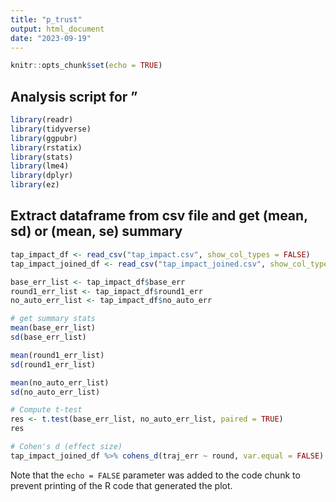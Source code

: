 ```yaml
---
title: "p_trust"
output: html_document
date: "2023-09-19"
---
```


```r
knitr::opts_chunk$set(echo = TRUE)
```

## Analysis script for "

```r
library(readr)
library(tidyverse)
library(ggpubr)
library(rstatix)
library(stats)
library(lme4)
library(dplyr)
library(ez)
```


## Extract dataframe from csv file and get (mean, sd) or (mean, se) summary

```r

tap_impact_df <- read_csv("tap_impact.csv", show_col_types = FALSE)
tap_impact_joined_df <- read_csv("tap_impact_joined.csv", show_col_types = FALSE)

base_err_list <- tap_impact_df$base_err
round1_err_list <- tap_impact_df$round1_err
no_auto_err_list <- tap_impact_df$no_auto_err

# get summary stats
mean(base_err_list)
sd(base_err_list)

mean(round1_err_list)
sd(round1_err_list)

mean(no_auto_err_list)
sd(no_auto_err_list)

# Compute t-test
res <- t.test(base_err_list, no_auto_err_list, paired = TRUE)
res

# Cohen's d (effect size)
tap_impact_joined_df %>% cohens_d(traj_err ~ round, var.equal = FALSE)

```


Note that the `echo = FALSE` parameter was added to the code chunk to prevent printing of the R code that generated the plot.

